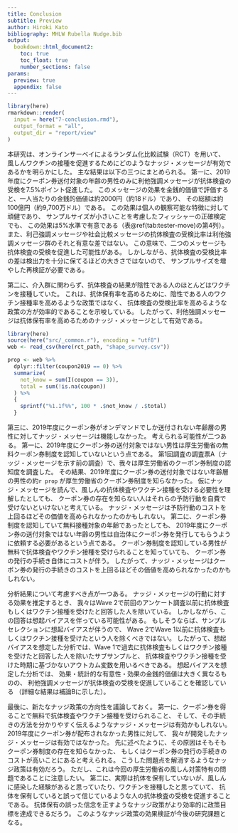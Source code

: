 ```yaml
---
title: Conclusion
subtitle: Preview
author: Hiroki Kato
bibliography: MHLW Rubella Nudge.bib
output:
  bookdown::html_document2:
    toc: true
    toc_float: true
    number_sections: false
params:
  preview: true
  appendix: false
---
```


```r
library(here)
rmarkdown::render(
  input = here("7-conclusion.rmd"),
  output_format = "all",
  output_dir = "report/view"
)
```

本研究は、オンラインサーベイによるランダム化比較試験（RCT）を用いて、
風しんワクチンの接種を促進するためにどのようなナッジ・メッセージが有効であるかを明らかにした。
主な結果は以下の三つにまとめられる。
第一に、2019年度にクーポン券送付対象の年齢の男性のみに利他強調メッセージが抗体検査の受検を7.5%ポイント促進した。
このメッセージの効果を金銭的価値で評価すると、一人当たりの金銭的価値は約2000円（約18ドル）であり、
その総額は約100億円（約9,700万ドル）である。
この効果は個人の観察可能な特徴に対して頑健であり、
サンプルサイズが小さいことを考慮したフィッシャーの正確検定でも、
この効果は5%水準で有意である（表\@ref(tab:tester-move)の第4列）。
また、利己強調メッセージや社会比較メッセージの抗体検査の受検比率は利他強調メッセージ群のそれと有意な差ではない。
この意味で、二つのメッセージも抗体検査の受検を促進した可能性がある。
しかしながら、抗体検査の受検比率の差は検出力を十分に保てるほどの大きさではないので、
サンプルサイズを増やした再検証が必要である。

第二に、介入群に関わらず、抗体検査の結果が陰性である人のほとんどはワクチンを接種していた。
これは、抗体保有率を高めるために、陰性である人のワクチン接種率を高めるような政策ではなく、
抗体検査の受検比率を高めるような政策の方が効率的であることを示唆している。
したがって、利他強調メッセージは抗体保有率を高めるためのナッジ・メッセージとして有効である。

```r
library(here)
source(here("src/_common.r"), encoding = "utf8")
web <- read_csv(here(rct_path, "shape_survey.csv"))

prop <- web %>%
  dplyr::filter(coupon2019 == 0) %>%
  summarize(
    not_know = sum(I(coupon == 3)),
    total = sum(!is.na(coupon))
  ) %>%
  {
    sprintf("%1.1f%%", 100 * .$not_know / .$total)
  }
```

第三に、2019年度にクーポン券がオンデマンドでしか送付されない年齢層の男性に対してナッジ・メッセージは機能しなかった。
考えられる可能性が二つある。
第一に、2019年度にクーポン券の送付対象ではない男性は厚生労働省の無料クーポン券制度を認知していないという点である。
第1回調査の調査票A（ナッジ・メッセージを示す前の調査）で、我々は厚生労働省のクーポン券制度の認知度を調査した。
その結果、2019年度にクーポン券の送付対象ではない年齢層の男性の約`r prop`
が厚生労働省のクーポン券制度を知らなかった。
仮にナッジ・メッセージを読んで、風しんの抗体検査やワクチン接種を受ける必要性を理解したとしても、
クーポン券の存在を知らない人はそれらの予防行動を自費で受けないといけないと考えている。
ナッジ・メッセージは予防行動のコストを上回るほどその価値を高められなかったのかもしれない。
第二に、クーポン券制度を認知していて無料接種対象の年齢であったとしても、
2019年度にクーポン券の送付対象ではない年齢の男性は自治体にクーポン券を発行してもらうように依頼する必要があるという点である。
クーポン券制度を認知している男性が無料で抗体検査やワクチン接種を受けられることを知っていても、
クーポン券の発行の手続き自体にコストが伴う。
したがって、ナッジ・メッセージはクーポン券の発行の手続きのコストを上回るほどその価値を高められなかったのかもしれない。

分析結果について考慮すべき点が一つある。
ナッジ・メッセージの行動に対する効果を推定するとき、
我々はWave 2で前回のアンケート調査以前に抗体検査もしくはワクチン接種を受けたと回答した人を除いている。
しかしながら、この回答は想起バイアスを伴っている可能性がある。
もしそうならば、サンプルセレクションに想起バイアスが伴うので、
Wave 2でWave 1以前に抗体検査もしくはワクチン接種を受けたという人を除くべきではない。
したがって、想起バイアスを想定した分析では、Wave 1で過去に抗体検査もしくはワクチン接種を受けたと回答した人を除いたサブサンプルと、
抗体検査やワクチン接種を受けた時期に基づかないアウトカム変数を用いるべきである。
想起バイアスを想定した分析では、
効果・統計的な有意性・効果の金銭的価値は大きく異なるものの、
利他強調メッセージが抗体検査の受検を促進していることを確認している
（詳細な結果は補論Bに示した）。

最後に、新たなナッジ政策の方向性を議論しておく。
第一に、クーポン券を得ることで無料で抗体検査やワクチン接種を受けられること、
そして、その手続きの方法を分かりやすく伝えるようなナッジ・メッセージは有効かもしれない。
2019年度にクーポン券が配布されなかった男性に対して、
我々が開発したナッジ・メッセージは有効ではなかった。
先に述べたように、その原因はそもそもクーポン券制度の存在を知らなかった、
もしくはクーポン券の発行の手続きのコストが高いことにあると考えられる。
こうした問題点を解消するようなナッジ政策は有効だろう。
ただし、これは今回の厚生労働省の風しん対策特有の問題であることに注意したい。
第二に、実際は抗体を保有していないが、風しんに感染した経験があると思っていたり、ワクチンを接種したと思っていて、
抗体を保有していると誤って信じているような人の抗体検査の受検を促進することである。
抗体保有の誤った信念を正すようなナッジ政策がより効率的に政策目標を達成できるだろう。
このようなナッジ政策の効果検証が今後の研究課題となる。
